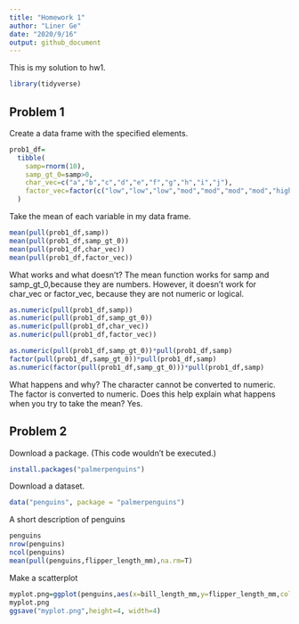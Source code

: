 ```yaml
---
title: "Homework 1"
author: "Liner Ge"
date: "2020/9/16"
output: github_document
---
```


This is my solution to hw1.
```r
library(tidyverse)
```

## Problem 1
Create a data frame with the specified elements.
```r
prob1_df=
  tibble(
    samp=rnorm(10),
    samp_gt_0=samp>0,
    char_vec=c("a","b","c","d","e","f","g","h","i","j"),
    factor_vec=factor(c("low","low","low","mod","mod","mod","mod","high","high","high"))
  )
```

Take the mean of each variable in my data frame.
```r
mean(pull(prob1_df,samp))
mean(pull(prob1_df,samp_gt_0))
mean(pull(prob1_df,char_vec))
mean(pull(prob1_df,factor_vec))
```
What works and what doesn't?
The mean function works for samp and samp_gt_0,because they are numbers. However, it doesn't work for char_vec or factor_vec, because they are not numeric or logical.

```r
as.numeric(pull(prob1_df,samp))
as.numeric(pull(prob1_df,samp_gt_0))
as.numeric(pull(prob1_df,char_vec))
as.numeric(pull(prob1_df,factor_vec))

as.numeric(pull(prob1_df,samp_gt_0))*pull(prob1_df,samp)
factor(pull(prob1_df,samp_gt_0))*pull(prob1_df,samp)
as.numeric(factor(pull(prob1_df,samp_gt_0)))*pull(prob1_df,samp)
```
What happens and why?
The character cannot be converted to numeric. The factor is converted to numeric.
Does this help explain what happens when you try to take the mean?
Yes.

## Problem 2

Download a package. (This code wouldn't be executed.)
```r
install.packages("palmerpenguins")
```
Download a dataset.
```r
data("penguins", package = "palmerpenguins")
```
A short description of penguins
```r
penguins
nrow(penguins)
ncol(penguins)
mean(pull(penguins,flipper_length_mm),na.rm=T)
```
Make a scatterplot
```r
myplot.png=ggplot(penguins,aes(x=bill_length_mm,y=flipper_length_mm,color=species))+geom_point()
myplot.png
ggsave("myplot.png",height=4, width=4)
```
